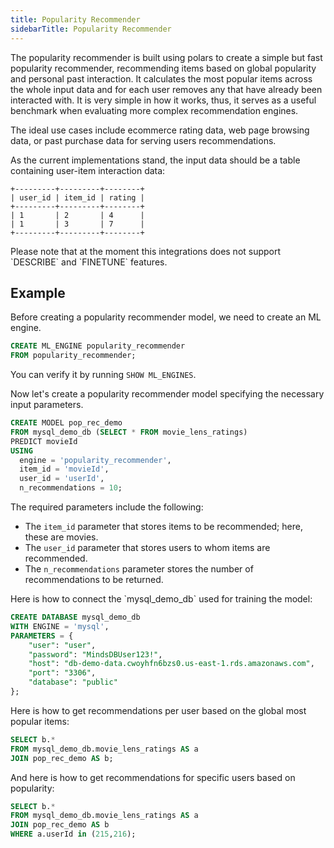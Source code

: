 ```yaml
---
title: Popularity Recommender
sidebarTitle: Popularity Recommender
---
```


The popularity recommender is built using polars to create a simple but fast popularity recommender, recommending items based on global popularity and personal past interaction. It calculates the most popular items across the whole input data and for each user removes any that have already been interacted with. It is very simple in how it works, thus, it serves as a useful benchmark when evaluating more complex recommendation engines.

The ideal use cases include ecommerce rating data, web page browsing data, or past purchase data for serving users recommendations.

As the current implementations stand, the input data should be a table containing user-item interaction data:

```
+---------+---------+--------+
| user_id | item_id | rating |
+---------+---------+--------+
| 1       | 2       | 4      |
| 1       | 3       | 7      |
+---------+---------+--------+
```

<Note>
Please note that at the moment this integrations does not support `DESCRIBE` and `FINETUNE` features.
</Note>

## Example

Before creating a popularity recommender model, we need to create an ML engine.

```sql
CREATE ML_ENGINE popularity_recommender
FROM popularity_recommender;
```

You can verify it by running `SHOW ML_ENGINES`.

Now let's create a popularity recommender model specifying the necessary input parameters.

```sql
CREATE MODEL pop_rec_demo
FROM mysql_demo_db (SELECT * FROM movie_lens_ratings)
PREDICT movieId
USING
  engine = 'popularity_recommender',
  item_id = 'movieId',
  user_id = 'userId',
  n_recommendations = 10;
```

The required parameters include the following:

- The `item_id` parameter that stores items to be recommended; here, these are movies.
- The `user_id` parameter that stores users to whom items are recommended.
- The `n_recommendations` parameter stores the number of recommendations to be returned.

<Tip>
Here is how to connect the `mysql_demo_db` used for training the model:

```sql
CREATE DATABASE mysql_demo_db
WITH ENGINE = 'mysql',
PARAMETERS = {
    "user": "user",
    "password": "MindsDBUser123!",
    "host": "db-demo-data.cwoyhfn6bzs0.us-east-1.rds.amazonaws.com",
    "port": "3306",
    "database": "public"
};
```
</Tip>

Here is how to get recommendations per user based on the global most popular items:

```sql
SELECT b.*
FROM mysql_demo_db.movie_lens_ratings AS a
JOIN pop_rec_demo AS b;
```

And here is how to get recommendations for specific users based on popularity:

```sql
SELECT b.*
FROM mysql_demo_db.movie_lens_ratings AS a
JOIN pop_rec_demo AS b
WHERE a.userId in (215,216);
```
